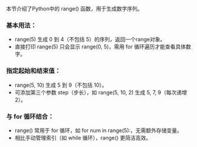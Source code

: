 本节介绍了Python中的 range() 函数，用于生成数字序列。

### 基本用法：

- range(5) 生成 0 到 4（不包括 5）的序列，返回一个range对象。
- 直接打印 range(5) 只会显示 range(0, 5)，需用 for 循环遍历才能查看具体数字。

### 指定起始和结束值：

- range(5, 10) 生成 5 到 9（不包括 10）。
- 可添加第三个参数 step（步长），如 range(5, 10, 2) 生成 5, 7, 9（每次递增 2）。

### 与 for 循环结合：

- range() 常用于 for 循环，如 for num in range(5):，无需额外存储变量。
- 相比手动管理索引（如 while 循环），range() 更简洁高效。